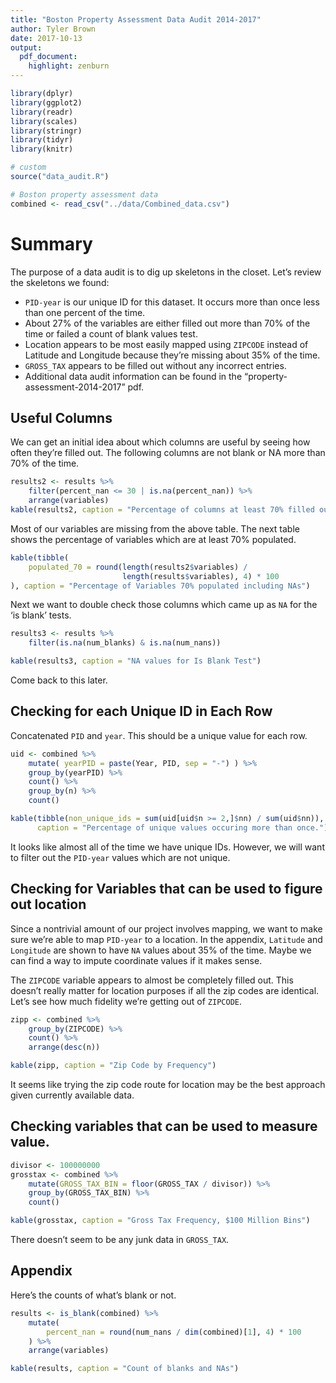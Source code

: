```yaml
---
title: "Boston Property Assessment Data Audit 2014-2017"
author: Tyler Brown
date: 2017-10-13
output:
  pdf_document:
    highlight: zenburn
---
```

```r
library(dplyr)
library(ggplot2)
library(readr)
library(scales)
library(stringr)
library(tidyr)
library(knitr)

# custom
source("data_audit.R")
```

```r
# Boston property assessment data
combined <- read_csv("../data/Combined_data.csv")
```

Summary
=======

The purpose of a data audit is to dig up skeletons in the closet. Let's
review the skeletons we found:

* `PID-year` is our unique ID for this dataset. It occurs more than once
  less than one percent of the time.
* About 27% of the variables are either filled out more than 70% of the
  time or failed a count of blank values test.
* Location appears to be most easily mapped using `ZIPCODE` instead of
  Latitude and Longitude because they're missing about 35% of the time.
* `GROSS_TAX` appears to be filled out without any incorrect entries.
* Additional data audit information can be found in the 
  "property-assessment-2014-2017" pdf.


Useful Columns
--------------

We can get an initial idea about which columns are useful by seeing
how often they're filled out. The following columns are not blank
or NA more than 70% of the time.

```r
results2 <- results %>%
    filter(percent_nan <= 30 | is.na(percent_nan)) %>%
    arrange(variables)
kable(results2, caption = "Percentage of columns at least 70% filled out")
```

Most of our variables are missing from the above table. The next
table shows the percentage of variables which are at least 70% populated.

```r
kable(tibble(
    populated_70 = round(length(results2$variables) /
                         length(results$variables), 4) * 100
), caption = "Percentage of Variables 70% populated including NAs")
```

Next we want to double check those columns which came up as `NA` for
the 'is blank' tests. 

```r
results3 <- results %>%
    filter(is.na(num_blanks) & is.na(num_nans))

kable(results3, caption = "NA values for Is Blank Test")
```

Come back to this later.

Checking for each Unique ID in Each Row
---------------------------------------

Concatenated `PID` and `year`. This should be a unique value for each
row. 

```r
uid <- combined %>%
    mutate( yearPID = paste(Year, PID, sep = "-") ) %>%
    group_by(yearPID) %>%
    count() %>%
    group_by(n) %>%
    count()

kable(tibble(non_unique_ids = sum(uid[uid$n >= 2,]$nn) / sum(uid$nn)),
      caption = "Percentage of unique values occuring more than once.")
```

It looks like almost all of the time we have unique IDs. However, we will
want to filter out the `PID-year` values which are not unique.

Checking for Variables that can be used to figure out location
--------------------------------------------------------------

Since a nontrivial amount of our project involves mapping, we want to
make sure we're able to map `PID-year` to a location. In the appendix,
`Latitude` and `Longitude` are shown to have `NA` values about 35% of the
time. Maybe we can find a way to impute coordinate values if it makes
sense.

The `ZIPCODE` variable appears to almost be completely filled out. This
doesn't really matter for location purposes if all the zip codes are
identical. Let's see how much fidelity we're getting out of `ZIPCODE`.

```r
zipp <- combined %>%
    group_by(ZIPCODE) %>%
    count() %>%
    arrange(desc(n))

kable(zipp, caption = "Zip Code by Frequency")
```

It seems like trying the zip code route for location may be the best
approach given currently available data.

Checking variables that can be used to measure value.
-----------------------------------------------------

```r
divisor <- 100000000
grosstax <- combined %>%
    mutate(GROSS_TAX_BIN = floor(GROSS_TAX / divisor)) %>%
    group_by(GROSS_TAX_BIN) %>%
    count()

kable(grosstax, caption = "Gross Tax Frequency, $100 Million Bins")
```

There doesn't seem to be any junk data in `GROSS_TAX`.



Appendix
--------

Here's the counts of what's blank or not.

```r
results <- is_blank(combined) %>%
    mutate(
        percent_nan = round(num_nans / dim(combined)[1], 4) * 100
    ) %>%
    arrange(variables)

kable(results, caption = "Count of blanks and NAs")
```

